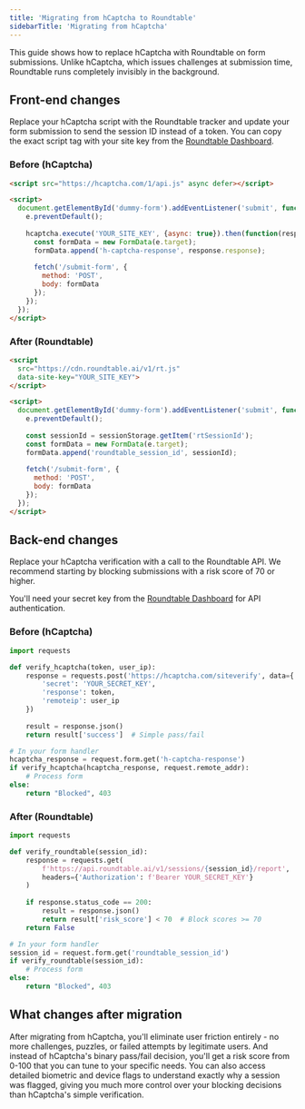 ```yaml
---
title: 'Migrating from hCaptcha to Roundtable'
sidebarTitle: 'Migrating from hCaptcha'
---
```


This guide shows how to replace hCaptcha with Roundtable on form submissions. Unlike hCaptcha, which issues challenges at submission time, Roundtable runs completely invisibly in the background.

## Front-end changes

Replace your hCaptcha script with the Roundtable tracker and update your form submission to send the session ID instead of a token. You can copy the exact script tag with your site key from the [Roundtable Dashboard](https://accounts.roundtable.ai).

### Before (hCaptcha)
```html
<script src="https://hcaptcha.com/1/api.js" async defer></script>

<script>
  document.getElementById('dummy-form').addEventListener('submit', function(e) {
    e.preventDefault();
    
    hcaptcha.execute('YOUR_SITE_KEY', {async: true}).then(function(response) {
      const formData = new FormData(e.target);
      formData.append('h-captcha-response', response.response);
      
      fetch('/submit-form', {
        method: 'POST',
        body: formData
      });
    });
  });
</script>
```

### After (Roundtable)
```html
<script 
  src="https://cdn.roundtable.ai/v1/rt.js" 
  data-site-key="YOUR_SITE_KEY">
</script>

<script>
  document.getElementById('dummy-form').addEventListener('submit', function(e) {
    e.preventDefault();
    
    const sessionId = sessionStorage.getItem('rtSessionId');
    const formData = new FormData(e.target);
    formData.append('roundtable_session_id', sessionId);
    
    fetch('/submit-form', {
      method: 'POST',
      body: formData
    });
  });
</script>
```

## Back-end changes

Replace your hCaptcha verification with a call to the Roundtable API. We recommend starting by blocking submissions with a risk score of 70 or higher.

You'll need your secret key from the [Roundtable Dashboard](https://accounts.roundtable.ai) for API authentication.

### Before (hCaptcha)
```python
import requests

def verify_hcaptcha(token, user_ip):
    response = requests.post('https://hcaptcha.com/siteverify', data={
        'secret': 'YOUR_SECRET_KEY',
        'response': token,
        'remoteip': user_ip
    })
    
    result = response.json()
    return result['success']  # Simple pass/fail

# In your form handler
hcaptcha_response = request.form.get('h-captcha-response')
if verify_hcaptcha(hcaptcha_response, request.remote_addr):
    # Process form
else:
    return "Blocked", 403
```

### After (Roundtable)
```python
import requests

def verify_roundtable(session_id):
    response = requests.get(
        f'https://api.roundtable.ai/v1/sessions/{session_id}/report',
        headers={'Authorization': f'Bearer YOUR_SECRET_KEY'}
    )
    
    if response.status_code == 200:
        result = response.json()
        return result['risk_score'] < 70  # Block scores >= 70
    return False

# In your form handler
session_id = request.form.get('roundtable_session_id')
if verify_roundtable(session_id):
    # Process form
else:
    return "Blocked", 403
```

## What changes after migration

After migrating from hCaptcha, you'll eliminate user friction entirely - no more challenges, puzzles, or failed attempts by legitimate users. And instead of hCaptcha's binary pass/fail decision, you'll get a risk score from 0-100 that you can tune to your specific needs. You can also access detailed biometric and device flags to understand exactly why a session was flagged, giving you much more control over your blocking decisions than hCaptcha's simple verification.